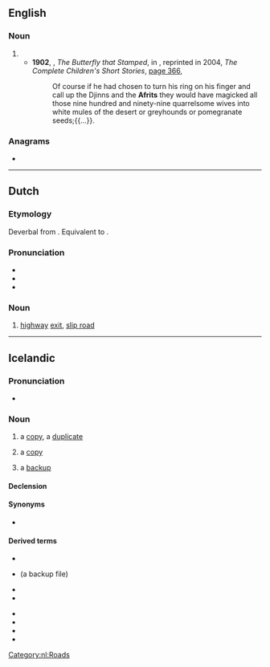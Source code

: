 ==English==

===Noun===
{{en-noun}}

# {{alternative spelling of|en|ifrit}}
#* '''1902''', {{w|Rudyard Kipling}}, ''The Butterfly that Stamped'', in ''{{w|Just So Stories}}'', reprinted in 2004, ''The Complete Children's Short Stories'', [https://books.google.com.au/books?id=sPGiqckEmlQC&pg=PA366&dq=%22Djinns+and+the+Afrits%22&hl=en&sa=X&ved=0ahUKEwjtw_eX2afQAhWBkJQKHQslDw4Q6AEIJzAC#v=onepage&q=%22Djinns%20and%20the%20Afrits%22&f=false page 366],
#*: Of course if he had chosen to turn his ring on his finger and call up the Djinns and the '''Afrits''' they would have magicked all those nine hundred and ninety-nine quarrelsome wives into white mules of the desert or greyhounds or pomegranate seeds;{{...}}.

===Anagrams===
* {{anagrams|en|a=afirt|fitra|frati|ftira|iftar|traif}}

----

==Dutch==

===Etymology===
Deverbal from {{m|nl|afrijden}}. Equivalent to {{compound|nl|af|rit}}.

===Pronunciation===
* {{IPA|nl|/ˈɑf.rɪt/}}
* {{audio|nl|Nl-afrit.ogg|Audio}}
* {{hyphenation|nl|af|rit}}

===Noun===
{{nl-noun|m|-en|afritje}}

# [[highway]] [[exit]], [[slip road]]

[[Category:nl:Roads]]

----

==Icelandic==

===Pronunciation===
* {{IPA|is|/ˈavrɪːt/}}

===Noun===
{{is-noun|n|afrits|afrit}}

# a [[copy]], a [[duplicate]]
# {{lb|is|computing}} a [[copy]]
#: {{ux|is|''Hægt er að taka '''afrit''' af skrá með skipuninni <code>cp skra{,.'''afrit'''}</code> eða <tt>cp skra !#$.'''afrit'''</tt>.''|You can make a '''copy''' of a file using the command <code>cp file{,.'''copy'''}</code> or <tt>cp file !#$.'''copy'''</tt>.}}
#: {{ux|is|''Þetta er '''afrit''' af bréfinu sem ég sendi kennaranum mínum.''|This is a '''copy''' of the mail I sent my teacher.}}
# {{lb|is|computing}} a [[backup]]{{jump|is|backup|s}}

====Declension====
{{is-decl-noun-n-s|afr|i|t}}

====Synonyms====
* {{jump|s|is|backup}} {{l|is|öryggisafrit}}

====Derived terms====
{{der-top}}
* {{l|is|afrita}}
* {{l|is|afrit af skrá}} (a backup file)
* {{l|is|afritun}}
* {{l|is|fyrsta afrit}}
{{der-mid}}
* {{l|is|leyniafrit}}
* {{l|is|öryggisafrit}}
* {{l|is|taka afrit}}
* {{l|is|taka öryggisafrit}}
{{der-bottom}}